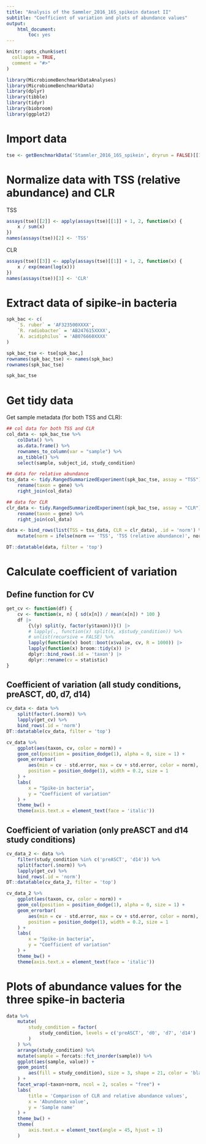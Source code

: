 ```yaml
---
title: "Analysis of the Sammler_2016_16S_spikein dataset II"
subtitle: "Coefficient of variation and plots of abundance values"
output:
    html_document:
        toc: yes
---
```


```r
knitr::opts_chunk$set(
  collapse = TRUE,
  comment = "#>"
)
```

```r
library(MicrobiomeBenchmarkDataAnalyses)
library(MicrobiomeBenchmarkData)
library(dplyr)
library(tibble)
library(tidyr)
library(biobroom)
library(ggplot2)
```

# Import data

```r
tse <- getBenchmarkData('Stammler_2016_16S_spikein', dryrun = FALSE)[[1]]
```

# Normalize data with TSS (relative abundance) and CLR

TSS

```r
assays(tse)[[2]] <- apply(assays(tse)[[1]] + 1, 2, function(x) {
    x / sum(x)
})
names(assays(tse))[2] <- 'TSS'
```

CLR

```r
assays(tse)[[3]] <- apply(assays(tse)[[1]] + 1, 2, function(x) {
    x / exp(mean(log(x)))
})
names(assays(tse))[3] <- 'CLR'
```

# Extract data of sipike-in bacteria

```r
spk_bac <- c(
    `S. ruber` = 'AF323500XXXX', 
    `R. radiobacter` = 'AB247615XXXX',
    `A. acidiphilus` = 'AB076660XXXX'
)

spk_bac_tse <- tse[spk_bac,]
rownames(spk_bac_tse) <- names(spk_bac)
rownames(spk_bac_tse)
```

```r
spk_bac_tse
```

# Get tidy data

Get sample metadata (for both TSS and CLR):

```r
## col data for both TSS and CLR
col_data <- spk_bac_tse %>% 
    colData() %>% 
    as.data.frame() %>% 
    rownames_to_column(var = "sample") %>% 
    as_tibble() %>% 
    select(sample, subject_id, study_condition)

## data for relative abundance
tss_data <- tidy.RangedSummarizedExperiment(spk_bac_tse, assay = "TSS") %>% 
    rename(taxon = gene) %>% 
    right_join(col_data)

## data for CLR
clr_data <- tidy.RangedSummarizedExperiment(spk_bac_tse, assay = "CLR") %>% 
    rename(taxon = gene) %>% 
    right_join(col_data)

data <- bind_rows(list(TSS = tss_data, CLR = clr_data), .id = 'norm') %>% 
    mutate(norm = ifelse(norm == 'TSS', 'TSS (relative abundance)', norm))

DT::datatable(data, filter = 'top')
```




# Calculate coefficient of variation

## Define function for CV

```r
get_cv <- function(df) {
    cv <- function(x, n) { sd(x[n]) / mean(x[n]) * 100 } 
    df |> 
        {\(y) split(y, factor(y$taxon))}() |>
        # lapply(., function(x) split(x, x$study_condition)) %>% 
        # unlist(recursive = FALSE) %>% 
        lapply(function(x) boot::boot(x$value, cv, R = 1000)) |>
        lapply(function(x) broom::tidy(x)) |>
        dplyr::bind_rows(.id = 'taxon') |>
        dplyr::rename(cv = statistic)
}
```

## Coefficient of variation (all study conditions, preASCT, d0, d7, d14)

```r
cv_data <- data %>% 
    split(factor(.$norm)) %>% 
    lapply(get_cv) %>% 
    bind_rows(.id = 'norm')
DT::datatable(cv_data, filter = 'top')
```

```r
cv_data %>% 
    ggplot(aes(taxon, cv, color = norm)) +
    geom_col(position = position_dodge(1), alpha = 0, size = 1) +
    geom_errorbar(
        aes(min = cv - std.error, max = cv + std.error, color = norm),
        position = position_dodge(1), width = 0.2, size = 1
    ) + 
    labs(
        x = "Spike-in bacteria",
        y = "Coefficient of variation"
    ) +
    theme_bw() +
    theme(axis.text.x = element_text(face = 'italic'))

```



## Coefficient of variation (only preASCT and d14 study conditions)

```r
cv_data_2 <- data %>% 
    filter(study_condition %in% c('preASCT', 'd14')) %>%
    split(factor(.$norm)) %>% 
    lapply(get_cv) %>% 
    bind_rows(.id = 'norm') 
DT::datatable(cv_data_2, filter = 'top')
```


```r
cv_data_2 %>% 
    ggplot(aes(taxon, cv, color = norm)) +
    geom_col(position = position_dodge(1), alpha = 0, size = 1) +
    geom_errorbar(
        aes(min = cv - std.error, max = cv + std.error, color = norm),
        position = position_dodge(1), width = 0.2, size = 1
    ) + 
    labs(
        x = "Spike-in bacteria",
        y = "Coefficient of variation"
    ) +
    theme_bw() +
    theme(axis.text.x = element_text(face = 'italic'))

```

# Plots of abundance values for the three spike-in bacteria

```r
data %>% 
    mutate(
        study_condition = factor(
            study_condition, levels = c('preASCT', 'd0', 'd7', 'd14') 
        )
    ) %>% 
    arrange(study_condition) %>% 
    mutate(sample = forcats::fct_inorder(sample)) %>% 
    ggplot(aes(sample, value)) + 
    geom_point(
        aes(fill = study_condition), size = 3, shape = 21, color = 'black'
    ) +
    facet_wrap(~taxon+norm, ncol = 2, scales = "free") +
    labs(
        title = 'Comparison of CLR and relative abundance values',
        x = 'Abundance value',
        y = 'Sample name'
    ) +
    theme_bw() +
    theme(
        axis.text.x = element_text(angle = 45, hjust = 1)
    )
```

